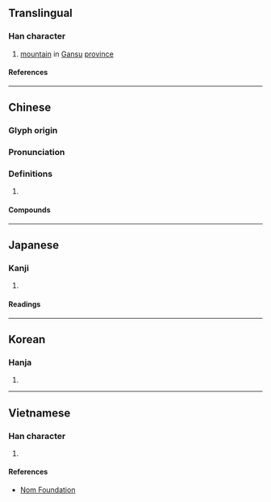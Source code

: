 {{character info/new}}
==Translingual==

===Han character===
{{Han char|rn=46|rad=山|as=06|sn=9|four=27720|canj=UBMR|ids=⿰山同}}

# [[mountain]] in [[Gansu]] [[province]]

====References====
{{Han ref|kx=0310.270|dkj=08038|dj=0610.190|hdz=10770.100|uh=5CD2}}

----

==Chinese==
{{zh-forms}}

===Glyph origin===
{{Han etym}}

===Pronunciation===
{{zh-pron
|m=dòng,tóng
|c=dung6,tung4
|mc=y
|oc=y
|cat=
}}

===Definitions===
{{zh-hanzi}}

# {{rfdef|lang=zh}}

====Compounds====
{{zh-der|崆峒|崆峒山|黎峒}}

----

==Japanese==

===Kanji===
{{ja-kanji|grade=|rs=山06}}

# {{defn|lang=ja|sort=山06}}

====Readings====
{{ja-readings
|on=とう, ず, どう
}}

----

==Korean==

===Hanja===
{{ko-hanja|동}}

# {{defn|lang=ko|sort=山06}}

----

==Vietnamese==

===Han character===
{{vi-readings|rs=山06|reading=động}}

# {{defn|lang=vi|sort=山06}}

====References====
* [http://nomfoundation.org/common/nom_details.php?codepoint=5cd2 Nom Foundation]